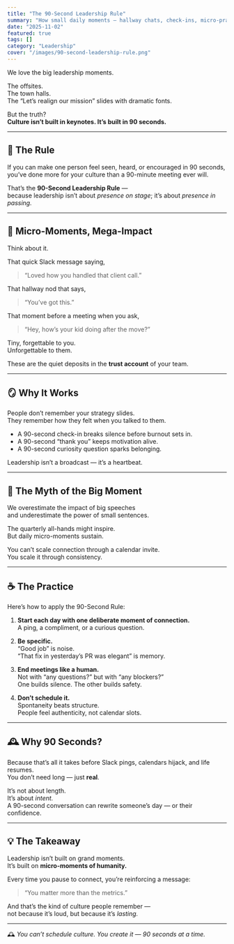 ```yaml
---
title: "The 90-Second Leadership Rule"
summary: "How small daily moments — hallway chats, check-ins, micro-praises — shape culture more than quarterly all-hands ever will."
date: "2025-11-02"
featured: true
tags: []
category: "Leadership"
cover: "/images/90-second-leadership-rule.png"
---
```


We love the big leadership moments.

The offsites.  
The town halls.  
The “Let’s realign our mission” slides with dramatic fonts.

But the truth?  
**Culture isn’t built in keynotes. It’s built in 90 seconds.**

---

## 🧠 The Rule

If you can make one person feel seen, heard, or encouraged in 90 seconds,  
you’ve done more for your culture than a 90-minute meeting ever will.

That’s the **90-Second Leadership Rule** —  
because leadership isn’t about *presence on stage*; it’s about *presence in passing.*

---

## 💬 Micro-Moments, Mega-Impact

Think about it.

That quick Slack message saying,  
> “Loved how you handled that client call.”  

That hallway nod that says,  
> “You’ve got this.”  

That moment before a meeting when you ask,  
> “Hey, how’s your kid doing after the move?”  

Tiny, forgettable to you.  
Unforgettable to them.

These are the quiet deposits in the **trust account** of your team.

---

## 🪞 Why It Works

People don’t remember your strategy slides.  
They remember how they felt when you talked to them.

- A 90-second check-in breaks silence before burnout sets in.  
- A 90-second “thank you” keeps motivation alive.  
- A 90-second curiosity question sparks belonging.

Leadership isn’t a broadcast — it’s a heartbeat.

---

## 🧭 The Myth of the Big Moment

We overestimate the impact of big speeches  
and underestimate the power of small sentences.

The quarterly all-hands might inspire.  
But daily micro-moments sustain.

You can’t scale connection through a calendar invite.  
You scale it through consistency.

---

## ☕ The Practice

Here’s how to apply the 90-Second Rule:

1. **Start each day with one deliberate moment of connection.**  
   A ping, a compliment, or a curious question.  

2. **Be specific.**  
   “Good job” is noise.  
   “That fix in yesterday’s PR was elegant” is memory.  

3. **End meetings like a human.**  
   Not with “any questions?” but with “any blockers?”  
   One builds silence. The other builds safety.

4. **Don’t schedule it.**  
   Spontaneity beats structure.  
   People feel authenticity, not calendar slots.

---

## 🕰️ Why 90 Seconds?

Because that’s all it takes before Slack pings, calendars hijack, and life resumes.  
You don’t need long — just **real**.

It’s not about length.  
It’s about *intent.*  
A 90-second conversation can rewrite someone’s day — or their confidence.

---

## 💡 The Takeaway

Leadership isn’t built on grand moments.  
It’s built on **micro-moments of humanity.**

Every time you pause to connect, you’re reinforcing a message:  
> “You matter more than the metrics.”

And that’s the kind of culture people remember —  
not because it’s loud, but because it’s *lasting.*

---

🕰️ *You can’t schedule culture. You create it — 90 seconds at a time.*
